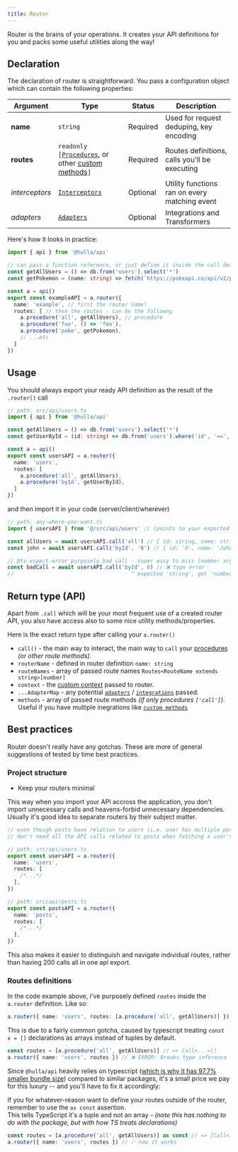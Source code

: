 ```yaml
---
title: Router
---
```


Router is the brains of your operations. It creates your API definitions for you and packs some useful utilities along the way!

## Declaration

The declaration of router is straightforward. You pass a configuration object which can contain the following properties:

| Argument       | Type                                                                                          | Status   | Description                                       |
| -------------- | --------------------------------------------------------------------------------------------- | -------- | ------------------------------------------------- |
| **name**       | `string`                                                                                      | Required | Used for request deduping, key encoding           |
| **routes**  | `readonly [`[`Procedures`](/docs/api/core-concepts/procedures), or other [custom methods](/docs/api/advanced/custom)`]` | Required | Routes definitions, calls you'll be executing     |
| _interceptors_ | [`Interceptors`](/docs/api/advanced/interceptors)                               | Optional | Utility functions ran on every matching event |
| _adapters_ | [`Adapters`](/docs/api/advanced/adapters) | Optional | Integrations and Transformers |


Here's how it looks in practice:


```ts
import { api } from '@hulla/api'

// can pass a function reference, or just define it inside the call definition
const getAllUsers = () => db.from('users').select('*')
const getPokemon = (name: string) => fetch(`https://pokeapi.co/api/v2/pokemon/${name}`)

const a = api()
export const exampleAPI = a.router({
  name: 'example', // first the router name!
  routes: [ // then the routes - can be the followng
    a.procedure('all', getAllUsers), // procedure
    a.procedure('foo', () => 'foo'),
    a.procedure('poke', getPokemon),
    // ...etc
  ]
})
```

## Usage

You should always export your ready API definition as the result of the `.router()` call

```ts
// path: src/api/users.ts
import { api } from '@hulla/api'

const getAllUsers = () => db.from('users').select('*')
const getUserById = (id: string) => db.from('users').where('id', '==', id).selectFirst('*')

const a = api()
export const usersAPI = a.router({
  name: 'users',
  routes: [
    a.procedure('all', getAllUsers),
    a.procedure('byId', getUserById),
  ]
})
```

and then import it in your code (server/client/wherever)

```ts
// path: any-where-you-want.ts
import { usersAPI } from '@/src/api/users' // (points to your exported API creation)

const allUsers = await usersAPI.call('all') // { id: string, name: string }[] ✅
const john = await usersAPI.call('byId', '0') // { id: '0', name: 'John' } ✅

// @ts-expect-error purposely bad call - super easy to miss (number arg vs string arg)
const badCall = await usersAPI.call('byId', 0) // ❌ type error
//                                     ^ expected 'string', got 'number'
```

## Return type (API)

Apart from `.call` which will be your most frequent use of a created router API, you also have access also to some nice utility methods/properties.

Here is the exact return type after calling your `a.router()`

- `call()` - the main way to interact, the main way to `call` your [procedures](procedures) _(or other route methods)_.
- `routerName` - defined in router definition `name: string`
- `routeNames` - array of passed route names `Routes<RouteName extends string>[number]`
- `context` - the [custom context](/docs/api/advanced/context#custom-context) passed to router.
- `...AdapterMap` - any potential [`adapters`](/docs/api/advanced/adapters) / [`integrations`](/docs/api/integrations) passed.
- `methods` - array of passed route methods _(if only procedures `['call']`)_. Useful if you have multiple inegrations like [`custom methods`](/docs/api/advanced/custom)

## Best practices

Router doesn't really have any gotchas. These are more of general suggestions of tested by time best practices.

### Project structure

- Keep your routers minimal

This way when you import your API accross the application, you don't import unnecessary calls and heavens-forbid unnecessary dependencies. Usually it's good idea to separate routers by their subject matter.

```ts
// even though posts have relation to users (i.e. user has multiple posts). You probably
// don't need all the API calls related to posts when fetching a user's profile.

// path: src/api/users.ts
export const usersAPI = a.router({
  name: 'users',
  routes: [
    /*...*/
  ],
})
```

```ts
// path: src/api/posts.ts
export const postsAPI = a.router({
  name: 'posts',
  routes: [
    /*...*/
  ],
})
```

This also makes it easier to distinguish and navigate individual routes, rather than having 200 calls all in one api export.

### Routes definitions

In the code example above, i've purposely defined `routes` inside the `a.router` definition. Like so:

```ts
a.router({ name: 'users', routes: [a.procedure('all', getAllUsers)] }) // ✅ ok
```

This is due to a fairly common gotcha, caused by typescript treating `const x = []` declarations as arrays instead of tuples by default.

```ts
const routes = [a.procedure('all', getAllUsers)] // => Call<...>[]
a.router({ name: 'users', routes }) // ❌ ERROR: Breaks type inference - array not a tuple
```

Since `@hulla/api` heavily relies on typescript ([which is why it has 97.7% smaller bundle size](/docs/api#caveat-package-size)) compared to similar packages, it's a small price we pay for this luxury -- and you'll have to fix it accordingly:

If you for whatever-reason want to define your routes outside of the router, remember to use the `as const` assertion.<br/>This tells TypeScript it's a tuple and not an array - _(note this has nothing to do with the package, but with how TS treats declarations)_

```ts
const routes = [a.procedure('all', getAllUsers)] as const // => [Call<...>] - note the as const
a.router({ name: 'users', routes }) // ✅ now it works
```
